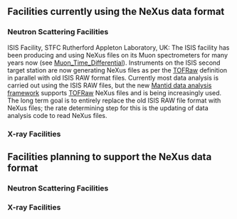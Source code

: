 ==Facilities currently using the NeXus data format==

===Neutron Scattering Facilities===

;ISIS Facility, STFC Rutherford Appleton Laboratory, UK: The ISIS facility has been producing and using NeXus files on its Muon spectrometers for many years now (see [[Muon_Time_Differential]]). Instruments on the ISIS second target station are now generating NeXus files as per the [[TOFRaw]] definition in parallel with old ISIS RAW format files. Currently most data analysis is carried out using the ISIS RAW files, but the new [http://www.mantidproject.org/ Mantid data analysis framework] supports [[TOFRaw]] NeXus files and is being increasingly used. The long term goal is to entirely replace the old ISIS RAW file format with NeXus files; the rate determining step for this is the updating of data analysis code to read NeXus files.

===X-ray Facilities===

==Facilities planning to support the NeXus data format==

===Neutron Scattering Facilities===

===X-ray Facilities===